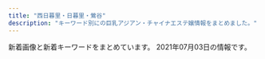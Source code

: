 ```yaml
---
title: "西日暮里・日暮里・鶯谷"
description: "キーワード別にの巨乳アジアン・チャイナエステ嬢情報をまとめました。"
---
```


新着画像と新着キーワードをまとめています。
2021年07月03日の情報です。

<DmmAffiliateIns />
<KeywordTable
  shops={
    [
    {
        "img_links": [
            "https://mominoki.tyo.ac/photos/sites/41/2020/09/2020092801595154.jpg",
            "https://mominoki.tyo.ac/photos/sites/41/2020/09/2020092810535583.jpg",
            "https://mominoki.tyo.ac/images/room2.jpg",
            "https://mominoki.tyo.ac/photos/sites/41/2020/11/2020111401222038.jpg",
            "https://mominoki.tyo.ac/images/themes/pink/s_newface.png",
            "https://mominoki.tyo.ac/photos/sites/41/2021/03/202103150747058.jpg",
            "https://mominoki.tyo.ac/photos/sites/41/2020/09/2020092804344750.jpg",
            "https://mominoki.tyo.ac/images/themes/pink/r3.jpg",
            "https://mominoki.tyo.ac/images/themes/pink/line.png",
            "https://mominoki.tyo.ac/images/themes/pink/s_staff.png",
            "https://mominoki.tyo.ac/images/themes/pink/no2.png",
            "https://mominoki.tyo.ac/images/themes/pink/s_link.png",
            "https://mominoki.tyo.ac/images/themes/pink/s_news.png",
            "https://mominoki.tyo.ac/images/themes/pink/mobile.jpg",
            "https://mominoki.tyo.ac/photos/sites/41/2021/03/202103150746598.jpg",
            "https://mominoki.tyo.ac/images/themes/pink/no1.png",
            "https://mominoki.tyo.ac/images/themes/pink/s_ranking.png",
            "https://mominoki.tyo.ac/images/room3.jpg",
            "https://mominoki.tyo.ac/photos/sites/41/2020/09/2020092804344656.jpg",
            "https://mominoki.tyo.ac/images/themes/pink/s_pickup.png",
            "https://mominoki.tyo.ac/photos/sites/41/2020/09/2020092804344859.jpg",
            "https://mominoki.tyo.ac/photos/sites/41/2021/06/202106070158042.jpg",
            "https://mominoki.tyo.ac/images/room4.jpg",
            "https://mominoki.tyo.ac/images/room1.jpg"
        ],
        "name": "\u3082\u307f\u306e\u6728",
        "url": "https://mominoki.tyo.ac/",
        "station": "\u753a\u5c4b\u99c51\u756a\u51fa\u53e3",
        "keywords": {
            "C": 16,
            "85": 12,
            "D": 28,
            "87": 8,
            "83": 4,
            "E": 4,
            "86": 8
        }
    },
    {
        "img_links": [
            "https://www.sofia-est.com/img/material/top_about.png",
            "https://www.sofia-est.com/img/girl/thumb/s106_4.jpg",
            "https://www.sofia-est.com/img/girl/thumb/s81_1.jpg",
            "https://www.sofia-est.com/img/material/page8_subt2.png",
            "https://www.sofia-est.com/img/girl/thumb/s106_5.jpg",
            "https://www.sofia-est.com/img/girl/thumb/s55_1.jpg",
            "https://www.sofia-est.com/img/material/mob_youtube.png",
            "https://www.sofia-est.com/img/material/page6_subt2.png",
            "https://www.sofia-est.com/img/girl/thumb/s92_2.jpg",
            "https://www.sofia-est.com/img/girl/pickup/pickup20191220093702.jpg",
            "https://www.sofia-est.com/img/girl/list/s89_list.jpg",
            "https://www.sofia-est.com/img/girl/thumb/s105_1.jpg",
            "https://www.sofia-est.com/img/material/movie_right_yaji.png",
            "https://www.sofia-est.com/img/girl/thumb/s81_3.jpg",
            "https://www.sofia-est.com/img/material/mob_m1_rev1.jpg",
            "https://www.sofia-est.com/img/material/photo6.jpg",
            "https://www.sofia-est.com/img/girl/main/s99_1.jpg",
            "https://www.sofia-est.com/img/girl/thumb/s89_1.jpg",
            "https://www.sofia-est.com/img/girl/thumb/s105_3.jpg",
            "https://www.sofia-est.com/img/girl/list/s111_list.jpg",
            "https://www.sofia-est.com/img/material/top_twitter.png",
            "https://www.sofia-est.com/img/material/gm1_rollout.png",
            "https://www.sofia-est.com/img/material/page6_subt3.png",
            "https://www.sofia-est.com/img/girl/list/s108_list.jpg",
            "https://www.sofia-est.com/img/girl/pickup/pickup20200909154852.jpg",
            "https://www.sofia-est.com/img/material/mobileqr.png",
            "https://www.sofia-est.com/img/girl/main/s89_1.jpg",
            "https://www.sofia-est.com/img/girl/thumb/s105_4.jpg",
            "https://www.sofia-est.com/img/girl/mobilepickup/mobilepickup20200302124127.jpg",
            "https://www.sofia-est.com/img/material/mob_m2_rev1.jpg",
            "https://www.sofia-est.com/img/girl/thumb/s81_4.jpg",
            "https://www.sofia-est.com/img/material/courseoption_rev1.png",
            "https://www.sofia-est.com/img/material/noimg_b.jpg",
            "https://www.sofia-est.com/img/girl/pickup/pickup20191220093623.jpg",
            "https://www.sofia-est.com/img/girl/main/s81_1.jpg",
            "https://www.sofia-est.com/img/material/mob_m4.jpg",
            "https://www.sofia-est.com/img/girl/thumb/s106_2.jpg",
            "https://www.sofia-est.com/img/girl/thumb/s113_1.jpg",
            "https://www.sofia-est.com/img/material/page4_subt1.png",
            "https://www.sofia-est.com/img/material/mob_t5.jpg",
            "https://www.sofia-est.com/img/girl/thumb/s108_2.jpg",
            "https://www.sofia-est.com/img/material/top_camp.png",
            "https://www.sofia-est.com/img/girl/list/s100_list.jpg",
            "https://www.sofia-est.com/img/material/movie_left_yaji.png",
            "https://www.sofia-est.com/img/material/photobig.jpg",
            "https://www.sofia-est.com/img/girl/pickup/pickup20200111122329.jpg",
            "https://www.sofia-est.com/img/material/page3_1_subt1.png",
            "https://www.sofia-est.com/img/material/top_infomation.png",
            "https://www.sofia-est.com/img/material/page7_subt1.png",
            "https://www.sofia-est.com/img/material/gm6_rollout.png",
            "https://www.sofia-est.com/img/material/page8_subt1.png",
            "https://www.sofia-est.com/img/girl/thumb/s55_2.jpg",
            "https://www.sofia-est.com/img/top/topslide20141211.jpg",
            "https://www.sofia-est.com/img/material/movieicon.png",
            "https://www.sofia-est.com/img/girl/list/s94_list.jpg",
            "https://www.sofia-est.com/img/girl/list/s105_list.jpg",
            "https://www.sofia-est.com/img/girl/list/s99_list.jpg",
            "https://www.sofia-est.com/img/material/top_kodawariimg1.jpg",
            "https://www.sofia-est.com/img/material/photo7.jpg",
            "https://www.sofia-est.com/img/girl/list/s106_list.jpg",
            "https://www.sofia-est.com/img/girl/thumb/s99_2.jpg",
            "https://www.sofia-est.com/img/material/gm5_rollout.png",
            "https://www.sofia-est.com/img/girl/main/s113_1.jpg",
            "https://www.sofia-est.com/img/material/page2_subt1.png",
            "https://www.sofia-est.com/img/material/gm2_rollout.png",
            "https://www.sofia-est.com/img/girl/main/s97_1.jpg",
            "https://www.sofia-est.com/img/top/topslide20141210.jpg",
            "https://www.sofia-est.com/img/girl/list/s113_list.jpg",
            "https://www.sofia-est.com/img/material/top_kodawari.png",
            "https://www.sofia-est.com/img/what/coupon202009.png",
            "https://www.sofia-est.com/img/material/pagetop_rollout.png",
            "https://www.sofia-est.com/img/material/page3_1_subt2.png",
            "https://www.sofia-est.com/img/material/gm4_rollout.png",
            "https://www.sofia-est.com/img/banner/koko_120x60.png",
            "https://www.sofia-est.com/img/girl/list/s55_list.jpg",
            "https://www.sofia-est.com/img/girl/thumb/s81_5.jpg",
            "https://www.sofia-est.com/img/material/photo1.jpg",
            "https://www.sofia-est.com/img/girl/main/s106_1.jpg",
            "https://www.sofia-est.com/img/material/photo2.jpg",
            "https://www.sofia-est.com/img/girl/list/s92_list.jpg",
            "https://www.sofia-est.com/img/material/page6_subt1.png",
            "https://www.sofia-est.com/img/material/photo5.jpg",
            "https://www.sofia-est.com/img/girl/thumb/s55_3.jpg",
            "https://www.sofia-est.com/img/girl/main/s55_1.jpg",
            "https://www.sofia-est.com/img/material/mob_t2.jpg",
            "https://www.sofia-est.com/img/girl/thumb/s89_2.jpg",
            "https://www.sofia-est.com/img/material/mob_t3.jpg",
            "https://www.sofia-est.com/img/material/iph.png",
            "https://www.sofia-est.com/img/material/page3_subt1.png",
            "https://www.sofia-est.com/img/girl/thumb/s99_1.jpg",
            "https://www.sofia-est.com/img/material/movie20141210.jpg",
            "https://www.sofia-est.com/img/girl/thumb/s113_2.jpg",
            "https://www.sofia-est.com/img/material/yakusoku.png",
            "https://www.sofia-est.com/img/material/top_pickup.png",
            "https://www.sofia-est.com/img/girl/thumb/s108_3.jpg",
            "https://www.sofia-est.com/img/girl/thumb/s105_2.jpg",
            "https://www.sofia-est.com/img/girl/thumb/s106_3.jpg",
            "https://www.sofia-est.com/img/material/photo3.jpg",
            "https://www.sofia-est.com/img/girl/thumb/s108_1.jpg",
            "https://www.sofia-est.com/img/material/page5_subt2.png",
            "https://www.sofia-est.com/img/material/top_newface.png",
            "https://www.sofia-est.com/img/girl/thumb/s105_5.jpg",
            "https://www.sofia-est.com/img/material/gm3_rollout.png",
            "https://www.sofia-est.com/img/girl/main/s105_1.jpg",
            "https://www.sofia-est.com/img/material/mob_t4.jpg",
            "https://www.sofia-est.com/img/girl/pickup/pickup20190509222453.jpg",
            "https://www.sofia-est.com/img/material/phototxt.jpg",
            "https://www.sofia-est.com/img/material/course_tanta1.png",
            "https://www.sofia-est.com/img/girl/list/s84_list.jpg",
            "https://www.sofia-est.com/img/girl/list/s56_list.jpg",
            "https://www.sofia-est.com/img/girl/thumb/s81_2.jpg",
            "https://www.sofia-est.com/img/material/mob_m5.jpg",
            "https://www.sofia-est.com/img/material/sd_rt_btn.png",
            "https://www.sofia-est.com/img/top/topslide20150918.jpg",
            "https://www.sofia-est.com/img/girl/list/s97_list.jpg",
            "https://www.sofia-est.com/img/material/photo4.jpg",
            "https://www.sofia-est.com/img/girl/main/s108_1.jpg",
            "https://www.sofia-est.com/img/material/page4_subt2.png",
            "https://www.sofia-est.com/img/girl/list/s81_list.jpg",
            "https://www.sofia-est.com/img/girl/thumb/s106_1.jpg",
            "https://www.sofia-est.com/img/girl/main/s92_1.jpg",
            "https://www.sofia-est.com/img/material/photo8.jpg",
            "https://www.sofia-est.com/img/material/top_movie.png",
            "https://www.sofia-est.com/img/material/top_news.png",
            "https://www.sofia-est.com/img/girl/pickup/pickup20200909154945.jpg",
            "https://www.sofia-est.com/img/material/mob_m3_rev1.jpg",
            "https://www.sofia-est.com/img/material/course_tanta2.png",
            "https://www.sofia-est.com/img/material/hosi5.png",
            "https://www.sofia-est.com/img/material/doublecourse_rev1.png",
            "https://www.sofia-est.com/img/material/coursepoint_rev2.png",
            "https://www.sofia-est.com/img/girl/thumb/s97_1.jpg",
            "https://www.sofia-est.com/img/material/mob_t1.jpg",
            "https://www.sofia-est.com/img/material/page5_subt1.png",
            "https://www.sofia-est.com/img/material/noimg_m.jpg",
            "https://www.sofia-est.com/img/girl/thumb/s92_1.jpg",
            "https://www.sofia-est.com/img/girl/thumb/s97_2.jpg"
        ],
        "keywords": {
            "G": 1,
            "E": 1,
            "\u30bb\u30af\u30b7\u30fc": 38
        },
        "url": "https://www.sofia-est.com/",
        "name": "\u30bd\u30d5\u30a3\u30a2",
        "station": "JR\u65e5\u66ae\u91cc\u99c5\u5357\u53e3"
    },
    {
        "name": "\u97d3\u697d",
        "keywords": {},
        "station": "\u5165\u8c37\u99c52\u756a\u51fa\u53e3",
        "img_links": [
            "http://www.night.ne.jp/nightnet/img/11.jpg",
            "http://www.night.ne.jp/tokyo/yuki/img/skill_2.jpg",
            "http://www.night.ne.jp/nightnet/img/15.jpg",
            "http://www.night.ne.jp/nightnet/img/17.jpg",
            "http://www.night.ne.jp/nightnet/img/6.jpg",
            "http://www.night.ne.jp/tokyo/yuki/img/view_1.jpg",
            "http://www.night.ne.jp/tokyo/yuki/img/index_skill.jpg",
            "http://www.night.ne.jp/nightnet/img/12a.jpg",
            "http://www.night.ne.jp/nightnet/img/16.jpg",
            "http://www.night.ne.jp/nightnet/img/3.jpg",
            "http://www.night.ne.jp/nightnet/img/10.jpg",
            "http://www.night.ne.jp/tokyo/yuki/img/view_2.jpg",
            "http://www.night.ne.jp/_format/W/img/index_enter_1.jpg",
            "http://www.night.ne.jp/_format/W/img/whats_skill.jpg",
            "http://www.night.ne.jp/tokyo/yuki/img/index.jpg",
            "http://www.night.ne.jp/_format/W/img/whats_view.jpg",
            "http://www.night.ne.jp/tokyo/yuki/img/skill_1.jpg",
            "http://www.night.ne.jp/tokyo/yuki/img/qr_code.jpg",
            "http://www.night.ne.jp/tokyo/yuki/img/index_view.jpg",
            "http://www.night.ne.jp/nightnet/img/5.jpg",
            "http://www.night.ne.jp/_format/W/img/whats_news.jpg",
            "http://www.night.ne.jp/nightnet/img/1.jpg",
            "http://www.night.ne.jp/nightnet/img/9.jpg",
            "http://www.night.ne.jp/nightnet/img/7.jpg",
            "http://www.night.ne.jp/nightnet/img/13.jpg",
            "http://www.night.ne.jp/nightnet/img/4.jpg",
            "http://www.night.ne.jp/nightnet/img/14.jpg",
            "http://www.night.ne.jp/nightnet/img/8.jpg",
            "http://www.night.ne.jp/nightnet/img/2.jpg",
            "http://www.night.ne.jp/tokyo/yuki/img/index_top.jpg"
        ],
        "url": "http://www.night.ne.jp/tokyo/yuki/"
    },
    {
        "keywords": {
            "\u4e73": 2
        },
        "url": "http://vineryu.xyz/",
        "name": "\u304a\u3072\u3081",
        "img_links": [
            "http://vineryu.xyz/uploads/210608/1-21060Q64635522.jpg",
            "http://vineryu.xyz/uploads/210603/1-2106030925294Y.jpg",
            "http://vineryu.xyz/picture/fla.jpg",
            "http://vineryu.xyz/uploads/210603/1-21060309354I30.jpg",
            "http://vineryu.xyz/uploads/210603/1-21060309341O93.jpg",
            "http://vineryu.xyz/uploads/210603/1-210603093535919.jpg",
            "http://vineryu.xyz/uploads/210603/1-21060309335L40.jpg",
            "http://vineryu.xyz/uploads/210603/1-210603093516146.jpg",
            "http://vineryu.xyz/picture/photo01.jpg",
            "http://vineryu.xyz/uploads/210608/1-21060Q64523591.jpg",
            "http://vineryu.xyz/uploads/210608/1-21060Q64509648.jpg",
            "http://vineryu.xyz/picture/photo03.jpg",
            "http://vineryu.xyz/picture/photo02.jpg",
            "http://vineryu.xyz/uploads/210603/1-210603093435K6.jpg",
            "http://vineryu.xyz/uploads/210608/1-21060Q6464E40.jpg",
            "http://vineryu.xyz/uploads/210603/1-21060309344H02.jpg",
            "http://vineryu.xyz/uploads/210603/1-210603092541234.jpg",
            "http://vineryu.xyz/uploads/210603/1-210603093505U9.jpg",
            "http://vineryu.xyz/picture/photo04.jpg"
        ],
        "station": "JR\u65e5\u66ae\u91cc\u99c5\u6771\u53e3"
    },
    {
        "url": "http://es-rlx.com/",
        "keywords": {
            "C": 15
        },
        "img_links": [
            "http://es-rlx.com/staff/yuki/01mb.jpg",
            "http://es-rlx.com/img/ft_tel.png",
            "http://es-rlx.com/staff/minami/01.jpg",
            "http://es-rlx.com/staff/sakura/01mb.jpg",
            "http://es-rlx.com/img/ttl_tnew.png",
            "http://es-rlx.com/staff/minami/01mb.jpg",
            "http://es-rlx.com/img/access/road04.jpg",
            "http://es-rlx.com/img/access/kanban.png",
            "http://es-rlx.com/img/access/road02.jpg",
            "http://es-rlx.com/img/ttl_staff.png",
            "http://es-rlx.com/img/ttl_rec.png",
            "http://es-rlx.com/i/files/homeimg.jpg",
            "http://es-rlx.com/img/access/roaddm.png",
            "http://es-rlx.com/img/access/road03.jpg",
            "http://es-rlx.com/img/ttl_mobile.png",
            "http://es-rlx.com/staff/yuki/01.jpg",
            "http://es-rlx.com/pic/top3.jpg",
            "http://es-rlx.com/staff/sakura/01.jpg",
            "http://es-rlx.com/pic/head.png",
            "http://es-rlx.com/pic/top2.jpg",
            "http://es-rlx.com/pic/top1.jpg",
            "http://es-rlx.com/img/youtube.jpg",
            "http://es-rlx.com/img/access/road01.jpg"
        ],
        "name": "\u5065\u7f8e\u5802",
        "station": "JR\u9daf\u8c37\u99c5\u5317\u53e3"
    },
    {
        "name": "\u548c\u5408 \u308f\u3054\u3046",
        "url": "http://esthe-aroma.red/",
        "station": "JR\u65e5\u66ae\u91cc\u99c5\u6771\u53e3",
        "keywords": {
            "D": 8,
            "86": 9,
            "E": 1
        },
        "img_links": [
            "http://esthe-aroma.red/images/evetop.png",
            "http://esthe-aroma.red/images/cg02.jpg",
            "http://esthe-aroma.red/images/top.png",
            "http://esthe-aroma.red/images/r3.jpg",
            "http://esthe-aroma.red/images/kan.jpg",
            "http://esthe-aroma.red/images/cg06.jpg",
            "http://esthe-aroma.red/images/cg09.jpg",
            "http://esthe-aroma.red/images/precau.png",
            "http://esthe-aroma.red/images/sruru.jpg",
            "http://esthe-aroma.red/link/menlog.jpg",
            "http://esthe-aroma.red/images/cg10.jpg",
            "http://esthe-aroma.red/images/news.png",
            "http://esthe-aroma.red/images/staff_s.png",
            "http://esthe-aroma.red/images/r1.jpg",
            "http://esthe-aroma.red/images/cg08.jpg",
            "http://esthe-aroma.red/images/cg07.jpg",
            "http://esthe-aroma.red/images/cg04.jpg",
            "http://esthe-aroma.red/images/imm.jpg",
            "http://esthe-aroma.red/images/rec.png",
            "http://esthe-aroma.red/images/r2.jpg",
            "http://esthe-aroma.red/images/cg01.jpg",
            "http://esthe-aroma.red/images/cg03.jpg",
            "http://esthe-aroma.red/images/r4.jpg"
        ]
    },
    {
        "url": "http://www.mac-riraku106.xyz/",
        "keywords": {
            "F": 3,
            "94": 3,
            "E": 6,
            "C": 19,
            "85": 15,
            "D": 47,
            "86": 19
        },
        "station": "JR\u65e5\u66ae\u91cc\u99c5\u5357\u53e3",
        "name": "\u306f\u305f\u3061",
        "img_links": [
            "http://www.mac-riraku106.xyz/uploads/200801/1-200P1110412514.jpg",
            "http://www.mac-riraku106.xyz/uploads/190723/10-1.jpg",
            "http://www.mac-riraku106.xyz/uploads/200317/1-20031G44220J0.jpg",
            "http://www.mac-riraku106.xyz/static/picture/top-img09.png",
            "http://www.mac-riraku106.xyz/uploads/200317/1-20031G4420c38.jpg",
            "http://www.mac-riraku106.xyz/uploads/200501/1-200501125159161.jpg",
            "http://www.mac-riraku106.xyz/uploads/200818/1-200QQ5535E92.jpg",
            "http://www.mac-riraku106.xyz/uploads/190826/1-1ZR6144611E0.jpg",
            "http://www.mac-riraku106.xyz/uploads/190906/1-1ZZ612503C39.jpg",
            "http://www.mac-riraku106.xyz/uploads/191106/1-191106092S0357.jpg",
            "http://www.mac-riraku106.xyz/uploads/191106/1-191106092T0531.jpg",
            "http://www.mac-riraku106.xyz/uploads/190723/30-1.jpg",
            "http://www.mac-riraku106.xyz/uploads/200608/1-20060Q0251EY.jpg",
            "http://www.mac-riraku106.xyz/uploads/200501/1-200501145002a7.jpg",
            "http://www.mac-riraku106.xyz/uploads/200325/1-2003251H340B9.jpg",
            "http://www.mac-riraku106.xyz/uploads/191128/1-19112Q31009521.jpg",
            "http://www.mac-riraku106.xyz/uploads/190723/23-2.jpg",
            "http://www.mac-riraku106.xyz/uploads/200801/1-200P1110631926.jpg",
            "http://www.mac-riraku106.xyz/static/picture/michi01.png",
            "http://www.mac-riraku106.xyz/uploads/200310/1-20031013091I08.jpg",
            "http://www.mac-riraku106.xyz/uploads/191008/1-19100Q5451M20.jpg",
            "http://www.mac-riraku106.xyz/uploads/200501/1-200501145011C2.jpg",
            "http://www.mac-riraku106.xyz/uploads/191128/1-19112Q3102OP.jpg",
            "http://www.mac-riraku106.xyz/uploads/190926/1-1Z926131T2408.jpg",
            "http://www.mac-riraku106.xyz/uploads/191209/1-1912091229204E.jpg",
            "http://www.mac-riraku106.xyz/static/picture/top-img01.png",
            "http://www.mac-riraku106.xyz/uploads/190723/25-1.jpg",
            "http://www.mac-riraku106.xyz/uploads/200608/1-20060Q02506204.jpg",
            "http://www.mac-riraku106.xyz/uploads/190723/21-1.jpg",
            "http://www.mac-riraku106.xyz/uploads/190723/1-2.jpg",
            "http://www.mac-riraku106.xyz/uploads/190906/1-1ZZ6125225A4.jpg",
            "http://www.mac-riraku106.xyz/uploads/191209/1-191209122ZY50.jpg",
            "http://www.mac-riraku106.xyz/uploads/191008/1-19100Q5453V63.jpg",
            "http://www.mac-riraku106.xyz/uploads/200501/1-200501125300127.jpg",
            "http://www.mac-riraku106.xyz/uploads/200501/1-200501144951148.jpg",
            "http://www.mac-riraku106.xyz/uploads/190723/23-1.jpg",
            "http://www.mac-riraku106.xyz/static/picture/2.jpg",
            "http://www.mac-riraku106.xyz/uploads/200801/1-200P1110A4M2.jpg",
            "http://www.mac-riraku106.xyz/uploads/191128/1-19112Q3111UF.jpg",
            "http://www.mac-riraku106.xyz/uploads/191219/1-191219124141563.jpg",
            "http://www.mac-riraku106.xyz/uploads/200325/1-2003251H312V4.jpg",
            "http://www.mac-riraku106.xyz/uploads/191219/1-19121912423J29.jpg",
            "http://www.mac-riraku106.xyz/uploads/200818/1-200QQ55415J4.jpg",
            "http://www.mac-riraku106.xyz/uploads/191209/1-191209123459153.jpg",
            "http://www.mac-riraku106.xyz/uploads/200501/1-200501125251121.jpg",
            "http://www.mac-riraku106.xyz/uploads/190926/1-1Z926131R6102.jpg",
            "http://www.mac-riraku106.xyz/static/picture/tel.png",
            "http://www.mac-riraku106.xyz/uploads/190723/34-1.jpg",
            "http://www.mac-riraku106.xyz/uploads/190723/10-2.jpg",
            "http://www.mac-riraku106.xyz/uploads/200501/1-200501125150516.jpg",
            "http://www.mac-riraku106.xyz/uploads/200310/1-200310130Z0421.jpg",
            "http://www.mac-riraku106.xyz/uploads/190723/1-1.jpg",
            "http://www.mac-riraku106.xyz/uploads/191106/1-191106092J62Y.jpg",
            "http://www.mac-riraku106.xyz/uploads/190723/33-1.jpg",
            "http://www.mac-riraku106.xyz/static/picture/top-img03.png",
            "http://www.mac-riraku106.xyz/uploads/200317/1-20031G44235R7.jpg",
            "http://www.mac-riraku106.xyz/static/picture/call.png",
            "http://www.mac-riraku106.xyz/static/picture/top-img02.png",
            "http://www.mac-riraku106.xyz/uploads/190826/1-1ZR614462Qa.jpg",
            "http://www.mac-riraku106.xyz/static/picture/1.jpg",
            "http://www.mac-riraku106.xyz/uploads/200818/1-200QQ554231G.jpg",
            "http://www.mac-riraku106.xyz/uploads/190723/23-3.jpg",
            "http://www.mac-riraku106.xyz/static/picture/michi02.png",
            "http://www.mac-riraku106.xyz/uploads/200310/1-200310130925920.jpg"
        ]
    },
    {
        "img_links": [
            "http://www.ai-lian.work/images/news.jpg",
            "http://www.ai-lian.work/images/interior_t.jpg",
            "http://www.ai-lian.work/images/head.jpg",
            "http://www.ai-lian.work/images/rec1.jpg",
            "http://www.ai-lian.work/images/3.jpg",
            "http://www.ai-lian.work/images/staff_t.jpg",
            "http://www.ai-lian.work/images/2.jpg",
            "http://www.ai-lian.work/img/yui1.jpg",
            "http://www.ai-lian.work/images/int1.jpg",
            "http://www.ai-lian.work/images/ta.jpg",
            "http://www.ai-lian.work/img/saya1.jpg",
            "http://www.ai-lian.work/images/1.jpg",
            "http://www.ai-lian.work/images/line.png",
            "http://www.ai-lian.work/images/sys1.jpg",
            "http://www.ai-lian.work/images/mobile.jpg",
            "http://www.ai-lian.work/images/tel.jpg",
            "http://www.ai-lian.work/images/int2.jpg",
            "http://www.ai-lian.work/img/aya1.jpg"
        ],
        "name": "\u5fc3\u7f8e",
        "keywords": {},
        "station": "JR\u9daf\u8c37\u99c5\u5317\u53e3",
        "url": "http://www.ai-lian.work/"
    },
    {
        "name": "\u30ed\u30fc\u30ba",
        "keywords": {
            "\u4e73": 2
        },
        "img_links": [
            "http://minopom.xyz/uploads/allimg/210406/1-21040614313L45.jpg",
            "http://minopom.xyz/picture/head.jpg",
            "http://minopom.xyz/uploads/allimg/210410/1-210410145204C9.jpg",
            "http://www.minopom.xyz/uploads/allimg/210410/1-210410144323118.jpg",
            "http://www.minopom.xyz/picture/head.jpg",
            "http://www.minopom.xyz/uploads/allimg/210410/1-210410145124148.jpg",
            "http://minopom.xyz/uploads/210430/1-2104301Q63S18.jpg",
            "http://minopom.xyz/uploads/210406/1-2104061433121E.jpg",
            "http://www.minopom.xyz/uploads/allimg/210410/1-2104101450455A.jpg",
            "http://minopom.xyz/picture/room2.jpg",
            "http://minopom.xyz/picture/totop_04.png",
            "http://minopom.xyz/uploads/allimg/210410/1-210410144PY50.jpg",
            "http://minopom.xyz/uploads/210406/1-210406143111G0.jpg",
            "http://www.minopom.xyz/picture/img.site-builder.jpg",
            "http://minopom.xyz/picture/img.site-builder.jpg",
            "http://minopom.xyz/uploads/210419/1-21041914162C16.jpg",
            "http://www.minopom.xyz/uploads/allimg/210410/1-210410144U4934.jpg",
            "http://www.minopom.xyz/uploads/allimg/210410/1-21041014500NX.jpg",
            "http://minopom.xyz/uploads/210406/1-210406143244C2.jpg",
            "http://minopom.xyz/uploads/allimg/210410/1-21041014500NX.jpg",
            "http://www.minopom.xyz/picture/totop_04.png",
            "http://www.minopom.xyz/uploads/allimg/210410/1-210410144PY50.jpg",
            "http://minopom.xyz/uploads/allimg/210410/1-210410144U4934.jpg",
            "http://minopom.xyz/uploads/allimg/210410/1-21041014450GC.jpg",
            "http://minopom.xyz/uploads/allimg/210410/1-210410144323118.jpg",
            "http://minopom.xyz/uploads/allimg/210410/1-210410145124148.jpg",
            "http://minopom.xyz/uploads/allimg/210410/1-21041014413S64.jpg",
            "http://www.minopom.xyz/uploads/allimg/210410/1-210410145204C9.jpg",
            "http://minopom.xyz/picture/room3.jpg",
            "http://minopom.xyz/uploads/allimg/210410/1-2104101450455A.jpg",
            "http://minopom.xyz/picture/room1.jpg"
        ],
        "station": "JR\u7530\u7aef\u99c5",
        "url": "http://minopom.xyz/"
    },
    {
        "keywords": {
            "85": 5,
            "D": 20,
            "86": 15
        },
        "name": "\u6843",
        "url": "http://momo.tyo.cm/",
        "img_links": [
            "http://momo.tyo.cm/images/pagetop.png",
            "http://momo.tyo.cm/photos/sites/53/2021/02/2021021607405882.jpg",
            "http://momo.tyo.cm/images/tit05.png",
            "http://momo.tyo.cm/images/tit01.png",
            "http://momo.tyo.cm/images/tit04.png",
            "http://momo.tyo.cm/images/tit_com02.png",
            "http://momo.tyo.cm/images/border02.png",
            "http://momo.tyo.cm/photos/sites/53/2021/02/2021021607405658.jpg",
            "http://momo.tyo.cm/images/tit_com04.png",
            "http://momo.tyo.cm/images/top_slider01.jpg",
            "http://momo.tyo.cm/images/border01.png",
            "http://momo.tyo.cm/images/nav_link05.png",
            "http://momo.tyo.cm/images/nav_link04.png",
            "http://momo.tyo.cm/images/tit_com05.png",
            "http://momo.tyo.cm/images/tit02.png",
            "http://momo.tyo.cm/images/nav_link01.png",
            "http://momo.tyo.cm/images/top_slider02.jpg",
            "http://momo.tyo.cm/images/tit_staff.png",
            "http://momo.tyo.cm/images/tit_com01.png",
            "http://momo.tyo.cm/images/tit03.png",
            "http://momo.tyo.cm/images/nav_link03.png",
            "http://momo.tyo.cm/images/nav_link06.png",
            "http://momo.tyo.cm/images/news.png",
            "http://momo.tyo.cm/images/nav_link02.png",
            "http://momo.tyo.cm/images/bg_pick.png",
            "http://momo.tyo.cm/images/tit_link01.png",
            "http://momo.tyo.cm/photos/sites/53/2021/02/2021021607405730.jpg",
            "http://momo.tyo.cm/images/tit_com.png",
            "http://momo.tyo.cm/photos/sites/53/2021/02/2021021607405578.jpg",
            "http://momo.tyo.cm/images/tit_com03.png"
        ],
        "station": "JR\u65e5\u66ae\u91cc\u99c5\u5357\u53e3"
    },
    {
        "name": "For You",
        "img_links": [
            "http://flowerscent.este.work/frame/scroll1/scroll1.jpg",
            "http://flowerscent.este.work/navi/blk/temp_under2.jpg",
            "http://flowerscent.este.work/frame/fla/photo03.jpg",
            "http://flowerscent.este.work/frame/scroll3/scroll3.jpg",
            "http://flowerscent.este.work/frame/scroll4/scroll4.jpg",
            "http://flowerscent.este.work/frame/fla/photo01.jpg",
            "http://flowerscent.este.work/img/header.jpg",
            "http://flowerscent.este.work/2/uploadimg/1621772225.jpg",
            "http://flowerscent.este.work/frame/fla/photo05.jpg",
            "http://flowerscent.este.work/2/uploadimg/1600260826.jpg",
            "http://flowerscent.este.work/frame/scroll2/scroll2.jpg",
            "http://flowerscent.este.work/2/uploadimg/1599833697.jpg",
            "http://flowerscent.este.work/frame/scroll5/scroll5.jpg",
            "http://flowerscent.este.work/frame/fla/photo02.jpg",
            "http://flowerscent.este.work/frame/telimg/telbar.png",
            "http://flowerscent.este.work/2/uploadimg/1621772192.jpeg",
            "http://flowerscent.este.work/frame/fla/photo04.jpg",
            "http://flowerscent.este.work/kanban.png"
        ],
        "url": "http://flowerscent.este.work/",
        "keywords": {
            "86": 6,
            "83": 18,
            "87": 6,
            "C": 30,
            "E": 12,
            "84": 6
        },
        "station": "JR\u897f\u65e5\u66ae\u91cc\u99c5"
    },
    {
        "station": "\u65e5\u66ae\u91cc\u99c5\u6771\u53e3",
        "img_links": [
            "http://www.relax-mirai.info/i/120/sayuri1.jpg",
            "http://www.relax-mirai.info/images/sayuri1.jpg",
            "http://www.relax-mirai.info/images/risa1.jpg",
            "http://www.relax-mirai.info/gals/aki1.jpg",
            "http://www.relax-mirai.info/images/momo1.jpg",
            "http://www.relax-mirai.info/images/m03.jpg",
            "http://www.relax-mirai.info/images/m04.jpg",
            "http://www.relax-mirai.info/gals/emi1.jpg",
            "http://www.relax-mirai.info/i/images/momo1.jpg",
            "http://www.relax-mirai.info/images/info02.jpg",
            "http://www.relax-mirai.info/gals/risa1.jpg",
            "http://www.relax-mirai.info/images/qr.jpg",
            "http://www.relax-mirai.info/images/m02.jpg",
            "http://www.relax-mirai.info/images/info01.jpg",
            "http://www.relax-mirai.info/i/images/sayuri1.jpg",
            "http://www.relax-mirai.info/gals/kaka1.jpg"
        ],
        "name": "\u672a\u6765",
        "keywords": {},
        "url": "http://www.relax-mirai.info/"
    },
    {
        "keywords": {},
        "station": "JR\u65e5\u66ae\u91cc\u99c5\u6771\u53e3",
        "url": "http://es-minami.com/",
        "img_links": [
            "http://es-minami.com/images/yuki1.jpg",
            "http://es-minami.com/gals/mika1.jpg",
            "http://www.es-minami.com/gals/rika1.jpg",
            "http://es-minami.com/img/yuki1.jpg",
            "http://es-minami.com/images/mobole.png",
            "http://www.es-minami.com/img/yuki1.jpg",
            "http://www.es-minami.com/images/riri1.jpg",
            "http://es-minami.com/images/pick_staff6.jpg",
            "http://www.es-minami.com/img/riri1.jpg",
            "http://www.es-minami.com/images/nana1.jpg",
            "http://es-minami.com/images/mika1.jpg",
            "http://es-minami.com/gals/sayuri1.jpg",
            "http://www.es-minami.com/gals/mika2.jpg",
            "http://www.es-minami.com/img/mika2.jpg",
            "http://es-minami.com/gals/yuki1.jpg",
            "http://www.es-minami.com/gals/riri1.jpg",
            "http://es-minami.com/img/nana1.jpg",
            "http://www.es-minami.com/images/mika1.jpg",
            "http://es-minami.com/img/sayuri1.jpg",
            "http://www.es-minami.com/gals/sakura1.jpg",
            "http://es-minami.com/gals/sakura1.jpg",
            "http://www.es-minami.com/img/sayuri2.jpg",
            "http://es-minami.com/images/mika2.jpg",
            "http://es-minami.com/images/sayuri1.jpg",
            "http://es-minami.com/images/nana1.jpg",
            "http://www.es-minami.com/gals/sayuri1.jpg",
            "http://www.es-minami.com/images/yuki1.jpg",
            "http://es-minami.com/images/sayuri2.jpg",
            "http://www.es-minami.com/images/staff-bar.png",
            "http://www.es-minami.com/images/rika1.jpg",
            "http://es-minami.com/img/riri1.jpg",
            "http://es-minami.com/img/sayuri2.jpg",
            "http://www.es-minami.com/images/sayuri2.jpg",
            "http://es-minami.com/gals/rika1.jpg",
            "http://es-minami.com/img/mika2.jpg",
            "http://es-minami.com/images/news.png",
            "http://www.es-minami.com/img/nana1.jpg",
            "http://es-minami.com/images/riri1.jpg",
            "http://www.es-minami.com/images/sayuri1.jpg",
            "http://www.es-minami.com/images/news.png",
            "http://es-minami.com/gals/riri1.jpg",
            "http://www.es-minami.com/images/mika2.jpg",
            "http://www.es-minami.com/images/mobole.png",
            "http://www.es-minami.com/img/sayuri1.jpg",
            "http://www.es-minami.com/gals/nana1.jpg",
            "http://www.es-minami.com/gals/mika1.jpg",
            "http://es-minami.com/gals/mika2.jpg",
            "http://www.es-minami.com/images/pick_staff6.jpg",
            "http://es-minami.com/gals/nana1.jpg",
            "http://es-minami.com/img/mika1.jpg",
            "http://es-minami.com/images/rika1.jpg",
            "http://www.es-minami.com/img/mika1.jpg",
            "http://es-minami.com/images/staff-bar.png",
            "http://www.es-minami.com/gals/yuki1.jpg",
            "http://www.es-minami.com/gals/sayuri2.jpg",
            "http://es-minami.com/gals/sayuri2.jpg"
        ],
        "name": "\u307f\u306a\u307f"
    },
    {
        "name": "\u6e29\u99a8\u6e2f-\u304a\u3093\u304d\u3087\u3046\u3053\u3046-",
        "url": "http://onkyoukou.tyo.cm/",
        "station": "JR\u897f\u65e5\u66ae\u91cc\u99c5",
        "keywords": {
            "87": 3,
            "86": 3,
            "C": 13,
            "88": 6
        },
        "img_links": [
            "http://onkyoukou.tyo.cm/images/line.jpg",
            "http://onkyoukou.tyo.cm/images/s_staff.jpg",
            "http://onkyoukou.tyo.cm/images/s_staff1.jpg",
            "http://onkyoukou.tyo.cm/photos/sites/88/2017/03/staff4.jpg",
            "http://onkyoukou.tyo.cm/photos/sites/88/2020/03/2020030111163079.jpg",
            "http://onkyoukou.tyo.cm/images/s_link.jpg",
            "http://onkyoukou.tyo.cm/images/s_mobile.jpg",
            "http://onkyoukou.tyo.cm/images/top.png",
            "http://onkyoukou.tyo.cm/images/s_face.jpg",
            "http://onkyoukou.tyo.cm/images/nbj1.jpg",
            "http://onkyoukou.tyo.cm/photos/sites/88/2017/03/staff1.jpg",
            "http://onkyoukou.tyo.cm/photos/sites/88/2017/03/staff2.jpg",
            "http://onkyoukou.tyo.cm/images/acc3.jpg",
            "http://onkyoukou.tyo.cm/images/n3.jpg",
            "http://onkyoukou.tyo.cm/images/mobile.jpg",
            "http://onkyoukou.tyo.cm/images/n1.jpg",
            "http://onkyoukou.tyo.cm/images/nbj3.jpg",
            "http://onkyoukou.tyo.cm/images/s_news.jpg",
            "http://onkyoukou.tyo.cm/images/s_pick.jpg",
            "http://onkyoukou.tyo.cm/images/acc2.jpg",
            "http://onkyoukou.tyo.cm/images/acc1.jpg",
            "http://onkyoukou.tyo.cm/images/face_bj3.jpg",
            "http://onkyoukou.tyo.cm/images/face_bj.jpg"
        ]
    },
    {
        "keywords": {
            "C": 6
        },
        "img_links": [
            "http://www.en-nippori.net/image/mainparts/main.jpg",
            "http://www.en-nippori.net/image/index/top.jpg",
            "http://www.en-nippori.net/image/therapist/03.jpg",
            "http://www.en-nippori.net/image/therapist/06.jpg",
            "http://www.en-nippori.net/image/therapist/02.jpg",
            "http://www.en-nippori.net/image/mainparts/images/navi01_02.jpg",
            "http://www.en-nippori.net/image/mainparts/images/navi01_05.jpg",
            "http://www.en-nippori.net/image/mainparts/images/navi01_06.jpg",
            "http://www.en-nippori.net/image/therapist/01.jpg",
            "http://www.en-nippori.net/image/therapist/04.jpg",
            "http://www.en-nippori.net/image/mainparts/images/navi01_07.jpg",
            "http://www.en-nippori.net/image/mainparts/images/navi01_03.jpg",
            "http://www.en-nippori.net/image/mainparts/images/navi01_04.jpg"
        ],
        "url": "http://www.en-nippori.net/",
        "station": "JR\u65e5\u66ae\u91cc\u99c5\u6771\u53e3",
        "name": "\u7e01"
    },
    {
        "img_links": [
            "http://aroma-est.net/images/slider/slide1.png",
            "http://aroma-est.net/images/sys1.jpg",
            "http://aroma-est.net/images/staff_images/st4.jpg",
            "http://aroma-est.net/images/staff_images/sl.png",
            "http://aroma-est.net/images/an_1_02.jpg",
            "http://aroma-est.net/images/an_2_01.jpg",
            "http://aroma-est.net/images/r8.png",
            "http://aroma-est.net/images/r4.png",
            "http://aroma-est.net/images/index-2.jpg",
            "http://aroma-est.net/images/an_5_01.jpg",
            "http://aroma-est.net/images/r3.png",
            "http://aroma-est.net/images/staff_images/st5.jpg",
            "http://aroma-est.net/images/an_2_02.jpg",
            "http://aroma-est.net/images/slider/slide1s.png",
            "http://aroma-est.net/images/index_01.jpg",
            "http://aroma-est.net/images/fbb.jpg",
            "http://aroma-est.net/images/an_4_02.jpg",
            "http://aroma-est.net/images/r2.png",
            "http://aroma-est.net/images/an_4_01.jpg",
            "http://aroma-est.net/images/staff_images/st21.jpg",
            "http://aroma-est.net/images/r1.png",
            "http://aroma-est.net/images/an_3_01.jpg",
            "http://aroma-est.net/images/r7.png",
            "http://aroma-est.net/images/staff_images/st7.jpg",
            "http://aroma-est.net/images/an_6_01.jpg",
            "http://aroma-est.net/images/staff_images/sta1.jpg",
            "http://aroma-est.net/images/an_3_02.jpg",
            "http://aroma-est.net/images/index-1.jpg",
            "http://aroma-est.net/images/slider/slide2s.png",
            "http://aroma-est.net/images/an_6_02.jpg",
            "http://aroma-est.net/images/staff_images/sta5.jpg",
            "http://aroma-est.net/images/an_5_02.jpg",
            "http://aroma-est.net/images/staff_images/sta4.jpg",
            "http://aroma-est.net/images/r6.png",
            "http://aroma-est.net/images/r5.png",
            "http://aroma-est.net/images/slider/slide3s.png",
            "http://aroma-est.net/images/staff_images/st2.jpg",
            "http://aroma-est.net/images/slider/slide2.png",
            "http://aroma-est.net/images/staff_images/st1.jpg",
            "http://aroma-est.net/images/staff_images/sta2.jpg",
            "http://aroma-est.net/images/staff_images/sta7.jpg",
            "http://aroma-est.net/images/qr.jpg",
            "http://aroma-est.net/images/no.png",
            "http://aroma-est.net/images/an_1_01.jpg",
            "http://aroma-est.net/images/slider/slide3.png"
        ],
        "keywords": {
            "D": 12,
            "E": 8,
            "86": 20
        },
        "name": "\u96c5",
        "url": "http://aroma-est.net/",
        "station": "JR\u9daf\u8c37\u99c5\u5317\u53e3"
    },
    {
        "keywords": {},
        "name": "\u6797\u30de\u30c3\u30b5\u30fc\u30b8",
        "url": "http://www.night.ne.jp/tokyo/hayasi/",
        "station": "JR\u65e5\u66ae\u91cc\u99c5",
        "img_links": [
            "http://www.night.ne.jp/nightnet/img/11.jpg",
            "http://www.night.ne.jp/tokyo/hayasi/img/view_6.jpg",
            "http://www.night.ne.jp/tokyo/hayasi/img_staff/g_7377.jpg",
            "http://www.night.ne.jp/nightnet/img/15.jpg",
            "http://www.night.ne.jp/nightnet/img/17.jpg",
            "http://www.night.ne.jp/nightnet/img/6.jpg",
            "http://www.night.ne.jp/tokyo/hayasi/img/view_2.jpg",
            "http://www.night.ne.jp/tokyo/hayasi/img/view_5.jpg",
            "http://www.night.ne.jp/tokyo/hayasi/img/index_view.jpg",
            "http://www.night.ne.jp/tokyo/hayasi/img_staff/g_7376.jpg",
            "http://www.night.ne.jp/nightnet/img/12a.jpg",
            "http://www.night.ne.jp/nightnet/img/16.jpg",
            "http://www.night.ne.jp/_format/P/img/whats_news.jpg",
            "http://www.night.ne.jp/nightnet/img/3.jpg",
            "http://www.night.ne.jp/tokyo/hayasi/img/index.jpg",
            "http://www.night.ne.jp/nightnet/img/10.jpg",
            "http://www.night.ne.jp/_format/W/img/whats_view.jpg",
            "http://www.night.ne.jp/tokyo/hayasi/img/index_top.jpg",
            "http://www.night.ne.jp/tokyo/hayasi/img/view_3.jpg",
            "http://www.night.ne.jp/nightnet/img/5.jpg",
            "http://www.night.ne.jp/_format/P/img/over_msg_01.jpg",
            "http://www.night.ne.jp/nightnet/img/1.jpg",
            "http://www.night.ne.jp/tokyo/hayasi/img/qr_code.jpg",
            "http://www.night.ne.jp/nightnet/img/7.jpg",
            "http://www.night.ne.jp/nightnet/img/9.jpg",
            "http://www.night.ne.jp/_format/P/img/index_enter_1.jpg",
            "http://www.night.ne.jp/nightnet/img/13.jpg",
            "http://www.night.ne.jp/nightnet/img/4.jpg",
            "http://www.night.ne.jp/nightnet/img/14.jpg",
            "http://www.night.ne.jp/tokyo/hayasi/img/view_1.jpg",
            "http://www.night.ne.jp/nightnet/img/8.jpg",
            "http://www.night.ne.jp/nightnet/img/2.jpg",
            "http://www.night.ne.jp/tokyo/hayasi/img/view_4.jpg",
            "http://www.night.ne.jp/_format/P/img/over_msg_02.jpg"
        ]
    },
    {
        "url": "http://chou.ies.bz/",
        "keywords": {
            "85": 1,
            "D": 12,
            "C": 1,
            "86": 9,
            "87": 3,
            "E": 2,
            "84": 2
        },
        "img_links": [
            "http://chou.ies.bz/photos/sites/85/2020/10/2020100610370157.jpg",
            "http://chou.ies.bz/images/s1.png",
            "http://chou.ies.bz/images/s_link.png",
            "http://chou.ies.bz/images/s_staff.jpg",
            "http://chou.ies.bz/photos/sites/85/2019/07/2019070106330942.jpg",
            "http://chou.ies.bz/images/n3.png",
            "http://chou.ies.bz/photos/sites/85/2019/07/2019070106333414.jpg",
            "http://chou.ies.bz/photos/sites/85/2021/04/2021042710033582.jpg",
            "http://chou.ies.bz/images/s3.png",
            "http://chou.ies.bz/images/n1.jpg",
            "http://chou.ies.bz/images/s_pick.png",
            "http://chou.ies.bz/photos/sites/85/2019/07/2019070106320474.jpg",
            "http://chou.ies.bz/photos/sites/85/2020/12/2020120204150858.jpg",
            "http://chou.ies.bz/photos/sites/85/2021/07/2021070301592095.jpg",
            "http://chou.ies.bz/photos/sites/85/2019/06/2019062803491517.jpg",
            "http://chou.ies.bz/photos/sites/85/2020/12/2020121802483415.jpg",
            "http://chou.ies.bz/images/s_news.png",
            "http://chou.ies.bz/images/top.png",
            "http://chou.ies.bz/photos/sites/85/2020/12/2020120204265615.jpg",
            "http://chou.ies.bz/photos/sites/85/2019/07/2019070106340260.jpg",
            "http://chou.ies.bz/photos/sites/85/2019/12/2019120602315853.jpg",
            "http://chou.ies.bz/photos/sites/85/2020/10/2020100610383828.jpg",
            "http://chou.ies.bz/photos/sites/85/2021/06/2021060901285023.jpg",
            "http://chou.ies.bz/photos/sites/85/2021/05/2021051201142065.jpg",
            "http://chou.ies.bz/images/mobile.png",
            "http://chou.ies.bz/photos/sites/85/2019/07/2019070509385227.jpg"
        ],
        "station": "JR\u897f\u65e5\u66ae\u91cc\u99c5",
        "name": "\u706f\u308a\u5c4b"
    }
]
}
/>
<DmmAffiliateScript />
